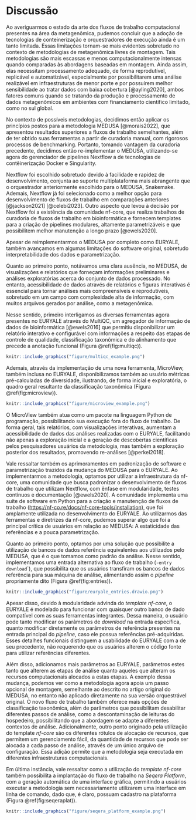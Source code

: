 # Discussão

Ao averiguarmos o estado da arte dos fluxos de trabalho computacional presentes na área da metagenômica, pudemos concluir que a adoção de tecnologias de conteinerização e orquestradores de execução ainda é um tanto limitada. Essas limitações tornam-se mais evidentes sobretudo no contexto de metodologias de metagenômica livres de montagem. Tais metodologias são mais escassas e menos computacionalmente intensas quando comparadas às abordagens baseadas em montagem. Ainda assim, elas necessitam processamento adequado, de forma reprodutível, replicável e automatizável, especialmente por possibilitarem uma análise realizável em infraestruturas de menor porte e por possuírem melhor sensibilidade ao tratar dados com baixa cobertura [@ayling2020], ambos fatores comuns quando se tratando da produção e processamento de dados metagenômicos em ambientes com financiamento científico limitado, como no sul global.

No contexto de possíveis metodologias, decidimos então aplicar os princípios postos para a metodologia MEDUSA [@morais2022], que apresentou resultados superiores a fluxos de trabalho semelhantes, além de ter obtido suas ferramentas a partir de curadoria manual, com rigorosos processos de benchmarking. Portanto, tomando vantagem da curadoria precedente, decidimos então re-implementar o MEDUSA, utilizando-se agora do gerenciador de pipelines Nextflow a de tecnologias de contêinerização Docker e Singularity.

Nextflow foi escolhido sobretudo devido à facilidade e rapidez de desenvolvimento, conjunta ao suporte multiplataforma mais abrangente que o orquestrador anteriormente escolhido para o MEDUSA, Snakemake. Ademais, Nextflow já foi selecionado como a melhor opção para desenvolvimento de fluxos de trabalho em comparações anteriores [@jackson2021] [@celebi2023]. Outro aspecto que levou à decisão por Nextflow foi a existência da comunidade nf-core, que realiza trabalhos de curadoria de fluxos de trabalho em bioinformática e fornecem templates para a criação de pipelines modulares, altamente parametrizáveis e que possibilitem melhor manutenção a longo prazo [@ewels2020].

Apesar de reimplementarmos o MEDUSA por completo como EURYALE, também avançamos em algumas limitações do software original, sobretudo interpretabilidade dos dados e parametrização.

Quanto ao primeiro ponto, notávamos uma clara ausência, no MEDUSA, de visualizações e relatórios que forneçam informações preliminares e análises exploratórias acerca do conjunto de dados processado. No entanto, acessibilidade de dados através de relatórios e figuras interativas é essencial para tornar análises mais compreensíveis e reprodutíveis, sobretudo em um campo com complexidade alta de informação, com muitos arquivos gerados por análise, como a metagenômica.

Nesse sentido, primeiro interligamos as diversas ferramentas agora presentes no EURYALE através do MultiQC, um agregador de informação de dados de bioinformática [@ewels2016] que permitiu disponibilizar um relatório interativo e configurável com informações a respeito das etapas de controle de qualidade, classificação taxonômica e do alinhamento que precede a anotação funcional (Figura \@ref(fig:multiqc)).

```r
knitr::include_graphics("figure/multiqc_example.png")
```

Ademais, através da implementação de uma nova ferramenta, MicroView, também inclusa no EURYALE, disponibilizamos também ao usuário métricas pré-calculadas de diversidade, ilustrando, de forma inicial e exploratória, o quadro geral resultante da classificação taxonômica (Figura \@ref(fig:microview)).

```r
knitr::include_graphics("figure/microview_example.png")
```

O MicroView também atua como um pacote na linguagem Python de programação, possibilitando sua execução fora do fluxo de trabalho. De forma geral, tais relatórios, com visualizações interativas, aumentam a acessibilidade de dados das análises realizadas com o EURYALE, facilitando não apenas a exploração inicial e a geração de descobertas científicas pelos pesquisadores usuários da metodologia, mas também a exploração posterior dos resultados, promovendo re-análises [@perkel2018].

Vale ressaltar também os aprimoramentos em padronização de software e parametrização trazidos da mudança do MEDUSA para o EURYALE. Ao implementarmos a metodologia, optamos por utilizar a infraestrutura da nf-core, uma comunidade que busca padronizar o desenvolvimento de fluxos de trabalho que utilizam Nextflow, com ênfase em modularidade, testes contínuos e documentação [@ewels2020]. A comunidade implementa uma suíte de software em Python para a criação e manutenção de fluxos de trabalho (<https://nf-co.re/docs/nf-core-tools/installation>), que foi amplamente utilizada no desenvolvimento do EURYALE. Ao utilizarmos das ferramentas e diretrizes da nf-core, pudemos superar algo que foi a principal crítica de usuários em relação ao MEDUSA: A estaticidade das referências e a pouca parametrização.

Quanto ao primeiro ponto, optamos por uma solução que possibilite a utilização de bancos de dados referência equivalentes aos utilizados pelo MEDUSA, que é o que tomamos como padrão da análise. Nesse sentido, implementamos uma entrada alternativa ao fluxo de trabalho (`-entry download`\`), que possibilita que os usuários transfiram os bancos de dados referência para sua máquina de análise, alimentando assim o *pipeline* propriamente dito (Figura \@ref(fig:entries)).

```r
knitr::include_graphics("figure/euryale_entries.drawio.png")
```

Apesar disso, devido à modularidade advinda do *template* *nf-core*, o EURYALE é modelado para funcionar com quaisquer outro banco de dado compatível com as suas ferramentas integrantes. Dessa maneira, o usuário pode tanto modificar os parâmetros de *download* na entrada específica, quanto modificar diretamente os parâmetros de referência presentes na entrada principal do *pipeline*, caso ele possua referências pré-adquiridas. Esses detalhes funcionais distinguem a usabilidade do EURYALE com a de seu precedente, não requerendo que os usuários alterem o código fonte para utilizar referências diferentes.

Além disso, adicionamos mais parâmetros ao EURYALE, parâmetros estes tanto que alterem as etapas de análise quanto aqueles que alteram os recursos computacionais alocados a estas etapas. A exemplo dessa mudança, podemos ver como a metodologia agora apoia um passo opcional de montagem, semelhante ao descrito no artigo original do MEDUSA, no entanto não aplicado diretamente na sua versão orquestrável original. O novo fluxo de trabalho também oferece mais opções de classificação taxonômica, além de parâmetros que possibilitam desabilitar diferentes passos de análise, como a descontaminação de leituras do hospedeiro, possibilitando que a abordagem se adapte a diferentes contextos de análise. Adicionalmente, outro ponto originado pela utilização do template *nf-core* são os diferentes rótulos de alocação de recursos, que permitem um gerenciamento fácil, da quantidade de recursos que pode ser alocada a cada passo de análise, através de um único arquivo de configuração. Essa adição permite que a metodologia seja executada em diferentes infraestruturas computacionais.

Em última instância, vale ressaltar como a utilização do *template* *nf-core* também possibilita a implantação do fluxo de trabalho na *Seqera Platform*, com a geração automática de uma interface gráfica, permitindo a usuários executar a metodologia sem necessariamente utilizarem uma interface em linha de comando, dado que, é claro, possuam cadastro na plataforma (Figura \@ref(fig:seqeraplat)).

```r
knitr::include_graphics("figure/seqera_platform_example.png")
```
